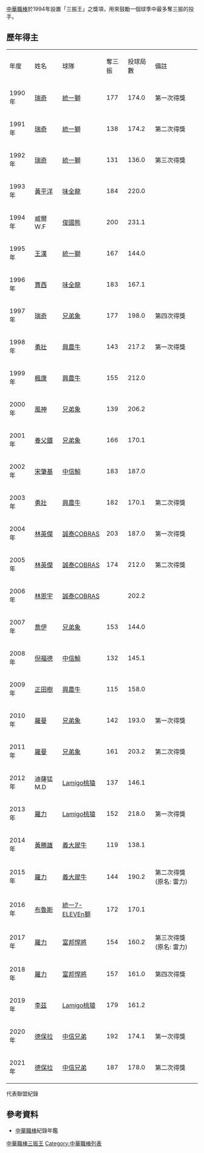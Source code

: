 {{Notability Unreferenced|time=2022-03-15T16:01:50+00:00}}
[[中華職棒|中華職棒]]於1994年設置「三振王」之獎項，用來鼓勵一個球季中最多奪三振的投手。

==歷年得主==

{|class="wikitable" style="align: left; margin: 0px"
|年度||姓名||球隊||奪三振||投球局數||備註

|- align=center
| 1990年 || [[安力奎·伯格斯|瑞奇]] || [[統一獅|統一獅]] || 177 || 174.0 || 第一次得獎
|- align=center
| 1991年 || [[安力奎·伯格斯|瑞奇]] || [[統一獅|統一獅]] || 138 || 174.2 || 第二次得獎
|- align=center
| 1992年 || [[安力奎·伯格斯|瑞奇]] || [[統一獅|統一獅]] || 131 || 136.0 || 第三次得獎
|- align=center
| 1993年 || [[黃平洋|黃平洋]] || [[味全龍|味全龍]] || 184 || 220.0 ||
|- align=center
| 1994年 || 威爾W.F || [[俊國熊|俊國熊]] || 200 || 231.1 ||
|- align=center
| 1995年 || [[荷西·努涅斯|王漢]] || [[統一獅|統一獅]] || 167 || 144.0 ||
|- align=center
| 1996年 || [[麥可·賈西亞|賈西]] || [[味全龍|味全龍]] || 183 || 167.1||
|- align=center
| 1997年 || [[安力奎·伯格斯|瑞奇]] || [[兄弟象|兄弟象]] || 177 || 198.0 || 第四次得獎
|- align=center
| 1998年 || [[歐斯瓦多·馬丁內斯|勇壯]] || [[興農牛|興農牛]] || 143 || 217.2 || 第一次得獎
|- align=center
| 1999年 || [[馬克·基弗|楓康]] || [[興農牛|興農牛]] || 155 || 212.0 ||
|- align=center
| 2000年 || [[喬納森·赫斯特|風神]] || [[兄弟象|兄弟象]] || 139 || 206.2 ||
|- align=center
| 2001年 || [[養父鐵|養父鐵]] || [[兄弟象|兄弟象]] || 166 || 170.1 ||
|- align=center
| 2002年 || [[宋肇基|宋肇基]] || [[中信鯨|中信鯨]] || 183 ||187.0||
|- align=center
| 2003年 || [[歐斯瓦多·馬丁內斯|勇壯]] || [[興農牛|興農牛]] || 182 || 170.1 || 第二次得獎
|- align=center
| 2004年 || [[林英傑|林英傑]] || [[誠泰COBRAS|誠泰COBRAS]] || 203 || 187.0 || 第一次得獎
|- align=center
| 2005年 || [[林英傑|林英傑]] || [[誠泰COBRAS|誠泰COBRAS]] || 174 || 212.0 || 第二次得獎
|- align=center
| 2006年 || [[林恩宇|林恩宇]] || [[誠泰COBRAS|誠泰COBRAS]] || {{Red|'''209'''}} || 202.2 ||
|- align=center
| 2007年 || [[喬伊·達利|喬伊]] || [[兄弟象|兄弟象]] || 153 || 144.0 ||
|- align=center
| 2008年 || [[倪福德|倪福德]]  || [[中信鯨|中信鯨]] || 132 || 145.1 ||
|- align=center
| 2009年 || [[正田樹|正田樹]] || [[興農牛|興農牛]] || 115 || 158.0 ||
|- align=center
| 2010年 || [[奧蘭多·羅曼|羅曼]] || [[兄弟象|兄弟象]] || 142 || 193.0 || 第一次得獎
|- align=center
| 2011年 || [[奧蘭多·羅曼|羅曼]] || [[兄弟象|兄弟象]]|| 161 || 203.2 || 第二次得獎
|- align=center
| 2012年 || 迪薩猛M.D || [[Lamigo桃猿|Lamigo桃猿]] || 137 || 146.1 ||
|- align=center
| 2013年 || [[羅力M.L|羅力]] || [[Lamigo桃猿|Lamigo桃猿]] || 152 || 218.0 || 第一次得獎
|- align=center
| 2014年 || [[黃勝雄_(球員)|黃勝雄]] || [[義大犀牛|義大犀牛]] || 119 || 138.1 ||
|- align=center
| 2015年 || [[羅力M.L|羅力]] || [[義大犀牛|義大犀牛]] || 144 || 190.2 || 第二次得獎 (原名: 雷力)
|- align=center
| 2016年 || [[布魯斯·比林斯|布魯斯]] || [[統一7-ELEVEn獅|統一7-ELEVEn獅]] || 172 || 170.1 ||
|- align=center
| 2017年 || [[羅力M.L|羅力]] || [[富邦悍將|富邦悍將]] || 154 || 160.2 || 第三次得獎 (原名: 雷力)
|- align=center
| 2018年 || [[羅力M.L|羅力]] || [[富邦悍將|富邦悍將]] || 157 || 161.0 || 第四次得獎
|- align=center
| 2019年 || [[拉德姆斯·李茲|李茲]] || [[Lamigo桃猿|Lamigo桃猿]] || 179 || 161.2 ||
|- align=center
| 2020年 || [[何塞·德·保拉|德保拉]] || [[中信兄弟|中信兄弟]] || 192 || 174.1 || 第一次得獎
|- align=center
| 2021年 || [[何塞·德·保拉|德保拉]] || [[中信兄弟|中信兄弟]] || 187 || 178.0 || 第二次得獎

|}

{{Red|'''紅字'''}} 代表聯盟紀錄

==參考資料==
*[[中華職棒|中華職棒]]紀錄年鑑

{{Chinese Professional Baseball League}}

[[Category:中華職棒三振王|]]
[[Category:中華職棒列表|Category:中華職棒列表]]